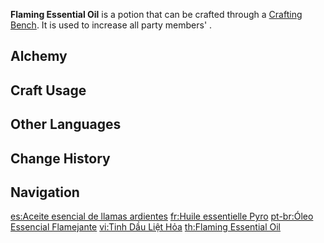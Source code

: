 {{Food Infobox
|id              = 111013
|image           = Item_Flaming Essential Oil.png
|description     = Grants greater affinity for Pyro, boosting {{Color|Pyro DMG}}. It is made of materials that gestate Pyro, which serves to draw in Pyro energy more effectively. It also makes the user more fired-up and passionate.
|type            = Potions
|rarity          = 3
|effectType      = Pyro DMG Up
|effect          = Increases all party members' {{Color|Pyro DMG}} by 25% for 300s.
|eff_att1        = Pyro DMG Bonus
|source1         = [[Alchemy]]
}}
'''Flaming Essential Oil''' is a potion that can be crafted through a [[Crafting Bench]]. It is used to increase all party members' {{Color|Pyro DMG}}.

==Alchemy==
{{Recipe
|type = Crafting
|Frog (Material) = 1
|Flaming Flower Stamen = 1
|Mora = 100
|sort = Frog (Material),Flaming Flower Stamen,Mora
}}

==Craft Usage==
{{Craft Usage}}

==Other Languages==
{{Other Languages
|en      = Flaming Essential Oil
|zhs     = 烈火精油
|zhs_rm  = Lièhuǒ Jīngyóu
|zht     = 烈火精油
|zht_rm  = Lièhuǒ Jīngyóu
|zh_tl   = Raging Fire Essential Oil
|ja      = 烈火のオイル
|ja_rm   = Rekka no Oiru
|ja_tl   = Raging Fire Oil
|ko      = 열화의 오일
|ko_rm   = Yeolhwa-ui O'il
|ko_tl   = Oil of Blazing Fire
|es      = Aceite esencial de llamas ardientes
|es_tl   = Essential Oil of Burning Flames
|fr      = Huile essentielle Pyro
|fr_tl   = Pyro Essential Oil
|ru      = Пламенное масло
|ru_tl   = 
|th      = Flaming Essential Oil
|vi      = Tinh Dầu Liệt Hỏa
|vi_tl   = 
|de      = Flammenöl
|de_tl   = Flaming Oil
|id      = Flaming Essential Oil
|pt      = Óleo Essencial Flamejante
|pt_tl   = 
}}

==Change History==
{{Change History|1.0}}

==Navigation==
{{Food Navbox|type=Potions}}

[[es:Aceite esencial de llamas ardientes]]
[[fr:Huile essentielle Pyro]]
[[pt-br:Óleo Essencial Flamejante]]
[[vi:Tinh Dầu Liệt Hỏa]]
[[th:Flaming Essential Oil]]